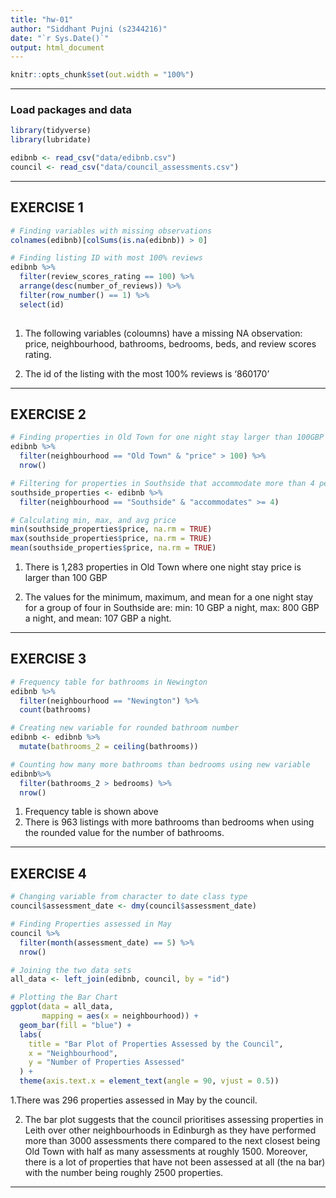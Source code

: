 ```yaml
---
title: "hw-01"
author: "Siddhant Pujni (s2344216)"
date: "`r Sys.Date()`"
output: html_document
---
```


```r
knitr::opts_chunk$set(out.width = "100%")
```


------------------------------------------------------------------------------

### Load packages and data

```r
library(tidyverse)
library(lubridate)

edibnb <- read_csv("data/edibnb.csv")
council <- read_csv("data/council_assessments.csv")
```

------------------------------------------------------------------------------


## EXERCISE 1

```r

# Finding variables with missing observations
colnames(edibnb)[colSums(is.na(edibnb)) > 0]

# Finding listing ID with most 100% reviews
edibnb %>%
  filter(review_scores_rating == 100) %>%
  arrange(desc(number_of_reviews)) %>%
  filter(row_number() == 1) %>%
  select(id)
  
```

1. The following variables (coloumns) have a missing NA observation:
price, neighbourhood, bathrooms, bedrooms, beds, and review scores rating.

2. The id of the listing with the most 100% reviews is '860170'

------------------------------------------------------------------------------

## EXERCISE 2

```r

# Finding properties in Old Town for one night stay larger than 100GBP
edibnb %>%    
  filter(neighbourhood == "Old Town" & "price" > 100) %>%
  nrow()

# Filtering for properties in Southside that accommodate more than 4 people 
southside_properties <- edibnb %>%
  filter(neighbourhood == "Southside" & "accommodates" >= 4)

# Calculating min, max, and avg price
min(southside_properties$price, na.rm = TRUE)
max(southside_properties$price, na.rm = TRUE)
mean(southside_properties$price, na.rm = TRUE)

```

1. There is 1,283 properties in Old Town where one night stay price is larger than 100 GBP

2. The values for the minimum, maximum, and mean for a one night stay for a group of four in Southside are:
min: 10 GBP a night,
max: 800 GBP a night, and
mean: 107 GBP a night.

------------------------------------------------------------------------------

## EXERCISE 3

```r

# Frequency table for bathrooms in Newington
edibnb %>%
  filter(neighbourhood == "Newington") %>%
  count(bathrooms)

# Creating new variable for rounded bathroom number
edibnb <- edibnb %>%
  mutate(bathrooms_2 = ceiling(bathrooms))

# Counting how many more bathrooms than bedrooms using new variable
edibnb%>%
  filter(bathrooms_2 > bedrooms) %>%
  nrow()
```


1. Frequency table is shown above
2. There is 963 listings with more bathrooms than bedrooms when using the rounded value for the number of bathrooms. 


------------------------------------------------------------------------------

## EXERCISE 4

```r

# Changing variable from character to date class type
council$assessment_date <- dmy(council$assessment_date)

# Finding Properties assessed in May
council %>%
  filter(month(assessment_date) == 5) %>%
  nrow()

# Joining the two data sets
all_data <- left_join(edibnb, council, by = "id")

# Plotting the Bar Chart  
ggplot(data = all_data, 
       mapping = aes(x = neighbourhood)) +
  geom_bar(fill = "blue") +
  labs(
    title = "Bar Plot of Properties Assessed by the Council",
    x = "Neighbourhood",
    y = "Number of Properties Assessed"
  ) +
  theme(axis.text.x = element_text(angle = 90, vjust = 0.5))

```

1.There was 296 properties assessed in May by the council.

2. The bar plot suggests that the council prioritises assessing properties in Leith over other neighbourhoods in Edinburgh as they have performed more than 3000 assessments there compared to the next closest being Old Town with half as many assessments at roughly 1500. Moreover, there is a lot of properties that have not been assessed at all (the na bar) with the number being roughly 2500 properties. 

------------------------------------------------------------------------------
